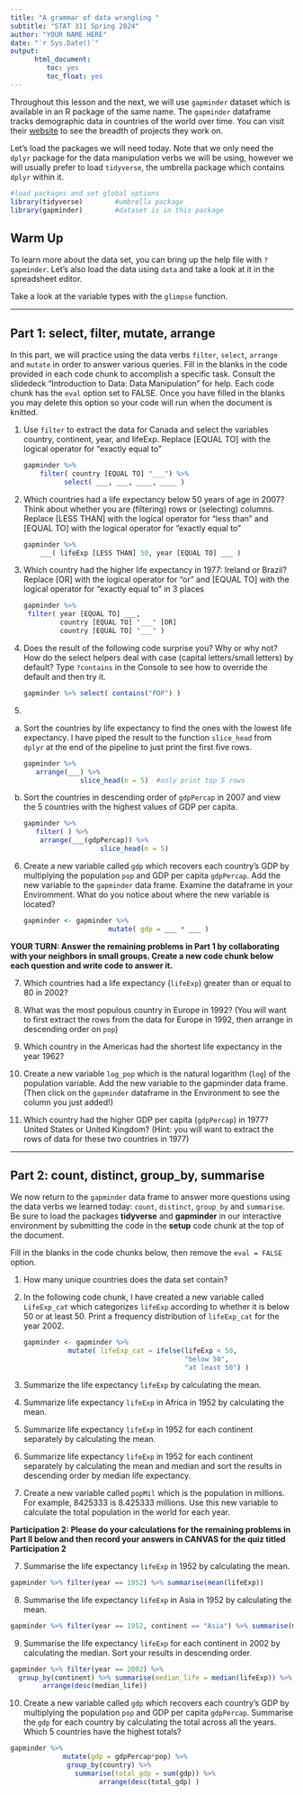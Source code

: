 ```yaml
---
title: "A grammar of data wrangling "
subtitle: "STAT 311 Spring 2024"
author: "YOUR NAME HERE"
date: "`r Sys.Date()`"
output:    
      html_document:
         toc: yes
         toc_float: yes
---
```


Throughout this lesson and the next, we will use `gapminder` dataset which is available in an R package of the same name. The `gapminder` dataframe tracks demographic data in countries of the world over time. You can visit their [website](https://www.gapminder.org) to see the breadth of projects they work on. 

Let's load the packages we will need today. Note that we only need the `dplyr` package for the data manipulation verbs we will be using, however we will usually prefer to load `tidyverse`, the umbrella package which contains `dplyr` within it.

```r
#load packages and set global options
library(tidyverse)        #umbrella package
library(gapminder)        #dataset is in this package

```

## Warm Up

To learn more about the data set, you can bring up the help file with `?gapminder`. Let's also load the data using `data` and take a look at it in the spreadsheet editor.

Take a look at the variable types  with the `glimpse` function. 

* * * 

## Part 1: select, filter, mutate, arrange

In this part, we will practice using the data verbs `filter`, `select`, `arrange` and `mutate` in order to answer various queries. 
Fill in the blanks in the code provided in each code chunk to accomplish a specific task. Consult the slidedeck "Introduction to Data: Data Manipulation" for help. Each code chunk has the `eval` option set to FALSE. Once you have filled in the blanks you may delete this option so your code will run when the document is knitted.

1. Use `filter` to extract the data for Canada and select the variables country, continent, year, and lifeExp. Replace [EQUAL TO] with the logical operator for "exactly equal to"


    ```r
    
    gapminder %>% 
        filter( country [EQUAL TO] "___") %>%
              select( ___, ___, ____, ____ )

    ```

2. Which countries had a life expectancy below 50 years of age in 2007? Think about whether you are (filtering) rows or (selecting) columns. Replace [LESS THAN] with the logical operator for "less than" and [EQUAL TO] with the logical operator for "exactly equal to"

    ```r

    gapminder %>% 
        ___( lifeExp [LESS THAN] 50, year [EQUAL TO] ___ )

    ```


3. Which country had the higher life expectancy in 1977: Ireland or Brazil? Replace [OR] with the logical operator for "or" and [EQUAL TO] with the logical operator for "exactly equal to" in 3 places

    ```r

    gapminder %>% 
     filter( year [EQUAL TO] ___,
             country [EQUAL TO] "___" [OR] 
             country [EQUAL TO] "___" )

    ```


4. Does the result of the following code surprise you? Why or why not? How do the select helpers deal with case (capital letters/small letters) by default? Type `?contains` in the Console to see how to override the default and then try it.

    ```r

    gapminder %>% select( contains("POP") )

    ```


5. 

a. Sort the countries by life expectancy  to find the ones with the lowest life expectancy.  I have piped the result to the function `slice_head` from `dplyr` at the end of the pipeline to just print the first five rows.  

    ```r

    gapminder %>% 
       arrange(___) %>% 
                  slice_head(n = 5)  #only print top 5 rows             

    ```


b. Sort the countries in descending order of `gdpPercap` in 2007 and view the 5 countries with the highest values of GDP per capita.

    ```r

    gapminder %>% 
       filter( ) %>% 
        arrange(___(gdpPercap)) %>% 
                       slice_head(n = 5)
        

    ```

6. Create a new variable called `gdp` which recovers each country's GDP by multiplying the population `pop` and GDP per capita `gdpPercap`. Add the new variable to the `gapminder` data frame. Examine the dataframe in your Enviromment. What do you notice about where the new variable is located? 

    ```r
gapminder <- gapminder %>% 
                         mutate( gdp = ___ * ___ )

    ```

**YOUR TURN: Answer the remaining problems in Part 1 by collaborating with your neighbors in small groups. Create a new code chunk below each question and write code to answer it. **


7. Which countries had a life expectancy (`lifeExp`)  greater than or equal to 80 in 2002?


8. What was the most populous country in Europe in 1992?  (You will want to first extract the rows from the data for Europe in 1992, then arrange in descending order on `pop`)


9. Which country in the Americas had the shortest life expectancy in the year 1962? 


10. Create a new variable `log_pop` which is the natural logarithm (`log`) of the population variable. Add the new variable to the gapminder data frame. (Then click on the `gapminder` dataframe in the Environment to see the column you just added!)


11. Which country had the higher GDP per capita (`gdpPercap`) in 1977? United States or United Kingdom? (Hint: you will want to extract the rows of data for these two countries in 1977)




* * *

## Part 2: count, distinct, group_by, summarise

We now return to the `gapminder` data frame to answer more questions using the data verbs we learned today: `count`, `distinct`, `group_by` and `summarise`. Be sure to load the packages **tidyverse** and **gapminder** in our interactive environment by submitting the code in the **setup** code chunk at the top of the document. 

Fill in the blanks in the code chunks below, then remove the `eval = FALSE` option. 

1. How many unique countries does the data set contain? 
 


2. In the following code chunk, I have created a new variable called `LifeExp_cat` which categorizes `lifeExp` according to whether it is below 50 or at least 50. Print a frequency distribution of `lifeExp_cat` for the year 2002.


    ```r

    gapminder <- gapminder %>% 
               mutate( lifeExp_cat = ifelse(lifeExp < 50, 
                                            "below 50", 
                                            "at least 50") )

    ```

3. Summarize the life expectancy `lifeExp` by calculating the mean.

 
4. Summarize life expectancy `lifeExp` in Africa in 1952 by calculating the mean.

5. Summarize life expectancy `lifeExp` in 1952 for each continent separately by calculating the mean.



6. Summarize life expectancy `lifeExp` in 1952 for each continent separately by calculating the mean and median and sort the results in descending order by median life expectancy. 



6. Create a new variable called `popMil` which is the population in millions. For example, 8425333 is 8.425333 millions.  Use this new variable to calculate the total population in the world for each year. 



**Participation 2: Please do your calculations for the remaining problems in Part II below and then record your answers in CANVAS for the quiz titled Participation 2**




7. Summarise the life expectancy `lifeExp` in 1952 by calculating the mean.

```r
gapminder %>% filter(year == 1952) %>% summarise(mean(lifeExp))
```

8. Summarise the life expectancy `lifeExp` in Asia in 1952 by calculating the mean. 
```r
gapminder %>% filter(year == 1952, continent == "Asia") %>% summarise(mean(lifeExp))
```

9. Summarise the life expectancy `lifeExp` for each continent in 2002 by calculating the median. Sort your results in descending order.
```r
gapminder %>% filter(year == 2002) %>% 
  group_by(continent) %>% summarise(median_life = median(lifeExp)) %>% 
        arrange(desc(median_life))
```

10.  Create a new variable called `gdp` which recovers each country's GDP by multiplying the population `pop` and GDP per capita `gdpPercap`. Summarise the `gdp` for each country by calculating the total across all the years. Which 5 countries have the highest totals?

```r
gapminder %>%
             mutate(gdp = gdpPercap*pop) %>%
              group_by(country) %>% 
                summarise(total_gdp = sum(gdp)) %>%
                      arrange(desc(total_gdp) )
                 
```
 

